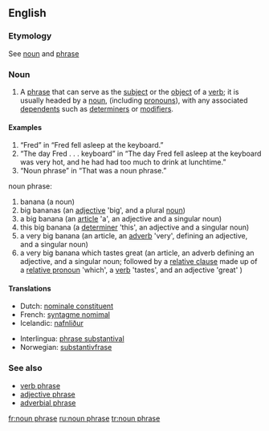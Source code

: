 {{wikipedia}}
==English==

===Etymology===
See [[noun]] and [[phrase]]

===Noun===
{{en-noun|sg=[[noun]] [[phrase]]}}

# {{grammar}} A [[phrase]] that can serve as the [[subject]] or the [[object]] of a [[verb]]; it is usually headed by a [[noun]], (including [[pronoun]]s), with any associated [[dependent]]s such as [[determiner]]s or [[modifier]]s.

{{rfc-header|Examples}}
====Examples====
# “Fred” in “Fred fell asleep at the keyboard.”
# “The day Fred . . . keyboard” in “The day Fred fell asleep at the keyboard was very hot, and he had had too much to drink at lunchtime.”
# “Noun phrase” in “That was a noun phrase.”
noun phrase:
# banana (a noun)
# big bananas (an [[adjective]] 'big', and a plural [[noun]])
# a big banana (an [[article]] 'a', an adjective and a singular noun)
# this big banana (a [[determiner]] 'this', an adjective and a singular noun)
# a very big banana (an article, an [[adverb]] 'very', defining an adjective, and a singular noun)
# a very big banana which tastes great (an article, an adverb defining an adjective, and a singular noun; followed by a [[relative clause]] made up of a [[relative pronoun]] 'which', a [[verb]] 'tastes', and an adjective 'great' )

====Translations====
{{top}}
*Dutch: [[nominale constituent]]
*French: [[syntagme nomimal]]
*Icelandic: [[nafnliður]] {{m}}
{{mid}}
*Interlingua: [[phrase substantival]]
*Norwegian: [[substantivfrase]]
{{bottom}}

===See also===
*[[verb phrase]]
*[[adjective phrase]]
*[[adverbial phrase]]

[[fr:noun phrase]]
[[ru:noun phrase]]
[[tr:noun phrase]]